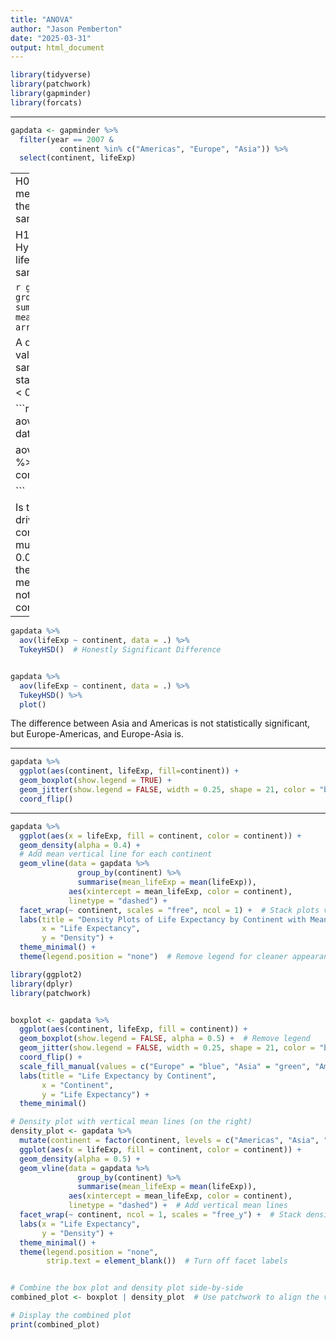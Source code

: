 ```yaml
---
title: "ANOVA"
author: "Jason Pemberton"
date: "2025-03-31"
output: html_document
---
```


```r
library(tidyverse)
library(patchwork)
library(gapminder)
library(forcats)
```

---

```r

gapdata <- gapminder %>% 
  filter(year == 2007 &
           continent %in% c("Americas", "Europe", "Asia")) %>% 
  select(continent, lifeExp)
```

---
H0 (Null Hypothesis): The mean life expectancy of the three continents is the same  

H1: (Alternative Hypothesis): The mean life expectancy is not the same  

```r

gapdata %>%
  group_by(continent) %>%
  summarise(Mean_life = mean(lifeExp)) %>%
  arrange(desc(Mean_life))
```

A difference in the mean values is observed in the sample data, but is it statistically significant (p < 0.05)?  

```r

gapdata %>% 
  aov(lifeExp ~ continent, data = .) %>% 
  summary()

aov_model <- gapdata %>% 
    aov(lifeExp ~ continent, data = .)

```

Is this significance being driven by a particular continent?  
Given than p is much less than 0.05 (p = 0.00000342), we reject the null hypothesis. The mean life expectancy is not the same for each continent.  

---

```r

gapdata %>% 
  aov(lifeExp ~ continent, data = .) %>% 
  TukeyHSD()  # Honestly Significant Difference


gapdata %>% 
  aov(lifeExp ~ continent, data = .) %>% 
  TukeyHSD() %>% 
  plot()
```

The difference between Asia and Americas is not statistically significant, but Europe-Americas, and Europe-Asia is.

---

```r

gapdata %>% 
  ggplot(aes(continent, lifeExp, fill=continent)) +
  geom_boxplot(show.legend = TRUE) +
  geom_jitter(show.legend = FALSE, width = 0.25, shape = 21, color = "black") +
  coord_flip()
```

---

```r
gapdata %>%
  ggplot(aes(x = lifeExp, fill = continent, color = continent)) +
  geom_density(alpha = 0.4) +
  # Add mean vertical line for each continent
  geom_vline(data = gapdata %>% 
               group_by(continent) %>% 
               summarise(mean_lifeExp = mean(lifeExp)), 
             aes(xintercept = mean_lifeExp, color = continent), 
             linetype = "dashed") +
  facet_wrap(~ continent, scales = "free", ncol = 1) +  # Stack plots vertically
  labs(title = "Density Plots of Life Expectancy by Continent with Mean Lines",
       x = "Life Expectancy",
       y = "Density") +
  theme_minimal() +
  theme(legend.position = "none")  # Remove legend for cleaner appearance
```

```r
library(ggplot2)
library(dplyr)
library(patchwork)


boxplot <- gapdata %>%
  ggplot(aes(continent, lifeExp, fill = continent)) +
  geom_boxplot(show.legend = FALSE, alpha = 0.5) +  # Remove legend
  geom_jitter(show.legend = FALSE, width = 0.25, shape = 21, color = "black") +
  coord_flip() +
  scale_fill_manual(values = c("Europe" = "blue", "Asia" = "green", "Americas" = "red")) +  # Custom color order
  labs(title = "Life Expectancy by Continent",
       x = "Continent",
       y = "Life Expectancy") +
  theme_minimal()

# Density plot with vertical mean lines (on the right)
density_plot <- gapdata %>%
  mutate(continent = factor(continent, levels = c("Americas", "Asia", "Europe"))) %>% 
  ggplot(aes(x = lifeExp, fill = continent, color = continent)) +
  geom_density(alpha = 0.5) +
  geom_vline(data = gapdata %>%
               group_by(continent) %>%
               summarise(mean_lifeExp = mean(lifeExp)),
             aes(xintercept = mean_lifeExp, color = continent),
             linetype = "dashed") +  # Add vertical mean lines
  facet_wrap(~ continent, ncol = 1, scales = "free_y") +  # Stack density plots vertically
  labs(x = "Life Expectancy",
       y = "Density") +
  theme_minimal() +
  theme(legend.position = "none",
        strip.text = element_blank())  # Turn off facet labels


# Combine the box plot and density plot side-by-side
combined_plot <- boxplot | density_plot  # Use patchwork to align the visuals horizontally

# Display the combined plot
print(combined_plot)
  
```

